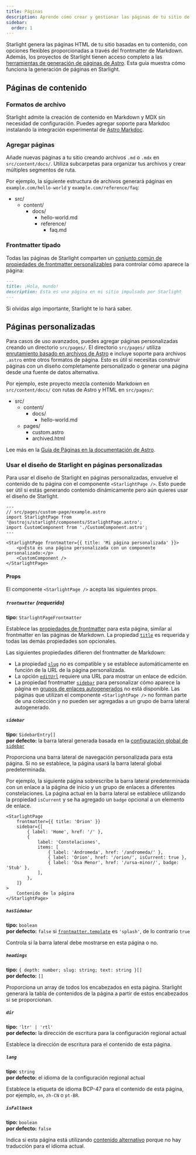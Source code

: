 ```yaml
---
title: Páginas
description: Aprende cómo crear y gestionar las páginas de tu sitio de documentación con Starlight.
sidebar:
  order: 1
---
```


Starlight genera las páginas HTML de tu sitio basadas en tu contenido, con opciones flexibles proporcionadas a través del frontmatter de Markdown.
Además, los proyectos de Starlight tienen acceso completo a las [herramientas de generación de páginas de Astro](https://docs.astro.build/es/basics/astro-pages/).
Esta guía muestra cómo funciona la generación de páginas en Starlight.

## Páginas de contenido

### Formatos de archivo

Starlight admite la creación de contenido en Markdown y MDX sin necesidad de configuración.
Puedes agregar soporte para Markdoc instalando la integración experimental de [Astro Markdoc](https://docs.astro.build/es/guides/integrations-guide/markdoc/).

### Agregar páginas

Añade nuevas páginas a tu sitio creando archivos `.md` o `.mdx` en `src/content/docs/`.
Utiliza subcarpetas para organizar tus archivos y crear múltiples segmentos de ruta.

Por ejemplo, la siguiente estructura de archivos generará páginas en `example.com/hello-world` y `example.com/reference/faq`:


<FileTree>

- src/
  - content/
    - docs/
      - hello-world.md
      - reference/
        - faq.md

</FileTree>

### Frontmatter tipado

Todas las páginas de Starlight comparten un [conjunto común de propiedades de frontmatter personalizables](/es/reference/frontmatter/) para controlar cómo aparece la página:

```md
---
title: ¡Hola, mundo!
description: Esta es una página en mi sitio impulsado por Starlight
---
```

Si olvidas algo importante, Starlight te lo hará saber.

## Páginas personalizadas

Para casos de uso avanzados, puedes agregar páginas personalizadas creando un directorio `src/pages/`.
El directorio `src/pages/` utiliza [enrutamiento basado en archivos de Astro](https://docs.astro.build/es/basics/astro-pages/#enrutamiento-basado-en-archivos) e incluye soporte para archivos `.astro` entre otros formatos de página.
Esto es útil si necesitas construir páginas con un diseño completamente personalizado o generar una página desde una fuente de datos alternativa.

Por ejemplo, este proyecto mezcla contenido Markdown en `src/content/docs/` con rutas de Astro y HTML en `src/pages/`:

<FileTree>

- src/
  - content/
    - docs/
      - hello-world.md
  - pages/
    - custom.astro
    - archived.html

</FileTree>

Lee más en la [Guía de Páginas en la documentación de Astro](https://docs.astro.build/es/basics/astro-pages/).

### Usar el diseño de Starlight en páginas personalizadas

Para usar el diseño de Starlight en páginas personalizadas, envuelve el contenido de tu página con el componente `<StarlightPage />`.
Esto puede ser útil si estás generando contenido dinámicamente pero aún quieres usar el diseño de Starlight.

```astro
---
// src/pages/custom-page/example.astro
import StarlightPage from '@astrojs/starlight/components/StarlightPage.astro';
import CustomComponent from './CustomComponent.astro';
---

<StarlightPage frontmatter={{ title: 'Mi página personalizada' }}>
	<p>Esta es una página personalizada con un componente personalizado:</p>
	<CustomComponent />
</StarlightPage>
```

#### Props

El componente `<StarlightPage />` acepta las siguientes props.

##### `frontmatter` (requerido)

**tipo:** `StarlightPageFrontmatter`

Establece las [propiedades de frontmatter](/es/reference/frontmatter/) para esta página, similar al frontmatter en las páginas de Markdown.
La propiedad [`title`](/es/reference/frontmatter/#title-requerido) es requerida y todas las demás propiedades son opcionales.

Las siguientes propiedades difieren del frontmatter de Markdown:

- La propiedad [`slug`](/es/reference/frontmatter/#slug) no es compatible y se establece automáticamente en función de la URL de la página personalizada.
- La opción [`editUrl`](/es/reference/frontmatter/#editurl) requiere una URL para mostrar un enlace de edición.
- La propiedad frontmatter [`sidebar`](/es/reference/frontmatter/#sidebar) para personalizar cómo aparece la página en [grupos de enlaces autogenerados](/es/reference/configuration/#sidebar) no está disponible. Las páginas que utilizan el componente `<StarlightPage />` no forman parte de una colección y no pueden ser agregadas a un grupo de barra lateral autogenerado.

##### `sidebar`

**tipo:** `SidebarEntry[]`  
**por defecto:** la barra lateral generada basada en la [configuración global de `sidebar`](/es/reference/configuration/#sidebar)

Proporciona una barra lateral de navegación personalizada para esta página.
Si no se establece, la página usará la barra lateral global predeterminada.

Por ejemplo, la siguiente página sobrescribe la barra lateral predeterminada con un enlace a la página de inicio y un grupo de enlaces a diferentes constelaciones.
La página actual en la barra lateral se establece utilizando la propiedad `isCurrent` y se ha agregado un `badge` opcional a un elemento de enlace.

```astro {3-13}
<StarlightPage
	frontmatter={{ title: 'Orion' }}
	sidebar={[
		{ label: 'Home', href: '/' },
		{
			label: 'Constelaciones',
			items: [
				{ label: 'Andromeda', href: '/andromeda/' },
				{ label: 'Orion', href: '/orion/', isCurrent: true },
				{ label: 'Osa Menor', href: '/ursa-minor/', badge: 'Stub' },
			],
		},
	]}
>
	Contenido de la página
</StarlightPage>
```

##### `hasSidebar`

**tipo:** `boolean`  
**por defecto:** `false` si [`frontmatter.template`](/es/reference/frontmatter/#template) es `'splash'`, de lo contrario `true`

Controla si la barra lateral debe mostrarse en esta página o no.

##### `headings`

**tipo:** `{ depth: number; slug: string; text: string }[]`  
**por defecto:** `[]`

Proporciona un array de todos los encabezados en esta página.
Starlight generará la tabla de contenidos de la página a partir de estos encabezados si se proporcionan.

##### `dir`

**tipo:** `'ltr' | 'rtl'`  
**por defecto:** la dirección de escritura para la configuración regional actual

Establece la dirección de escritura para el contenido de esta página.

##### `lang`

**tipo:** `string`  
**por defecto:** el idioma de la configuración regional actual

Establece la etiqueta de idioma BCP-47 para el contenido de esta página, por ejemplo, `en`, `zh-CN` o `pt-BR`.

##### `isFallback`

**tipo:** `boolean`  
**por defecto:** `false`

Indica si esta página está utilizando [contenido alternativo](/es/guides/i18n/#contenido-de-respaldo) porque no hay traducción para el idioma actual.
